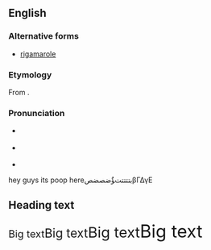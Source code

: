 {{was wotd|2007|January|6}}
==English==

===Alternative forms===
* [[rigamarole]]

===Etymology===
From {{term|ragman roll||long list; catalogue|lang=en}}.

===Pronunciation===
* {{a|RP}} {{IPA|/ˈrɪɡmərəʊl/}}
* {{a|US}} {{IPA|/ˈrɪɡməroʊl/}}
* {{audio|en-us-rigmarole.ogg|Audio (US)}}

hey guys its poop here‌‌‌بتتتتت‌‌‌‌‌‍‍‍ؤَُضصضصβΓΔγΕ
== Heading text ==
<big><big>Big text</big><big><big>Big text</big><big><big>Big text</big><big><big>Big text</big></big></big></big></big>
